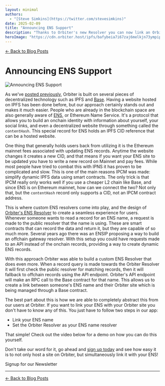 ```yaml
---
layout: minimal
authors:
  - "[Steve Simkins](https://twitter.com/stevesimkins)"
date: 2025-02-09
title: "Announcing ENS Support"
description: "Thanks to Orbiter's new Resolver you can now link an Orbiter site to your ENS, making it the easiest way to host an ENS site on IPFS"
heroImage: "https://cdn.orbiter.host/ipfs/bafybeia7i67zaj6melkjn73ympip25injwufun2dhgtiqpickieqkeivea"
---
```



[← Back to Blog Posts](/blog)

# Announcing ENS Support

![Announcing ENS Support](https://cdn.orbiter.host/ipfs/bafybeia7i67zaj6melkjn73ympip25injwufun2dhgtiqpickieqkeivea)

As we've [posted previously](/blog/how-we-use-blockchain-behind-the-scenes), Orbiter is built on several pieces of decentralized technology such as IPFS and [Base](https://base.org). Having a website hosted on IPFS has been done before, but our approach certainly stands out and makes it much easier. People who are already in the blockchain space are also generally aware of [ENS](https://ens.domains), or Ethereum Name Service. It's a protocol that allows you to build an onchain identity with information about yourself, your social links, and even a decentralized website through something called the `contentHash`. This special record for ENS holds an IPFS CID reference that can be a hosted website.

One thing that generally holds users back from utilizing it is the Ethereum mainnet fees associated with updating ENS records. Anytime the website changes it creates a new CID, and that means if you want your ENS site to be updated you have to write a new record on Mainnet and pay fees. While most people have tried to combat this with IPNS it has proven to be complicated and slow. This is one of the main reasons IPCM was made: simplify dynamic IPFS data using smart contracts. The only trick is that IPCM really only works well if you use a cheaper L2 chain like Base, and since ENS is on Ethereum mainnet, how can we connect the two? Not only that, but the `contentHash` record only supports a CID, not an IPCM contract address.

This is where custom ENS resolvers come into play, and the design of [Orbiter's ENS Resolver](https://github.com/orbiterhost/orbiter-resolver) to create a seamless experience for users. Whenever someone wants to read a record for an ENS name, a request is made to the public resolver that the name is using. These are smart contracts that can record the data and return it, but they are capable of so much more. Several years ago there was an ENSIP proposing a way to build an offchain gateway resolver. With this setup you could have requests made to an API instead of the onchain records, providing a way to create dynamic ENS records.

With this approach Orbiter was able to build a custom ENS Resolver that does even more. When a record query is made towards the Orbiter Resolver it will first check the public resolver for matching records, then it will fallback to offchain records using the API endpoint. Orbiter's API endpoint will make an RPC call to the Base contract for that name. This allows us to create a link between someone's ENS name and their Orbiter site which is being managed through a Base contract.

The best part about this is how we are able to completely abstract this from our users at Orbiter. If you want to link your ENS with your Orbiter site you don't have to know any of this. You just have to follow two steps in our app:

- Link your ENS name
- Set the Orbiter Resolver as your ENS name resolver

That simple! Check out the video below for a demo on how you can do this yourself.

Don't take our word for it, go ahead and [sign up today](https://app.orbiter.host) and see how easy it is to not only host a site on Orbiter, but simultaneously link it with your ENS!

<div className="flex items-center flex-col gap-2 justify-center">
	<p className="font-bold">Signup for our Newsletter</p>
	<NewsletterForm />
</div>

---

[← Back to Blog Posts](/blog)
